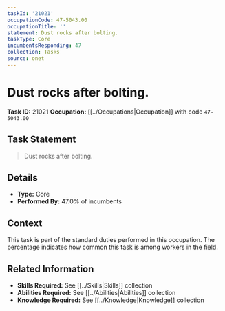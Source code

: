 ```yaml
---
taskId: '21021'
occupationCode: 47-5043.00
occupationTitle: ''
statement: Dust rocks after bolting.
taskType: Core
incumbentsResponding: 47
collection: Tasks
source: onet
---
```

# Dust rocks after bolting.

**Task ID:** 21021
**Occupation:** [[../Occupations|Occupation]] with code `47-5043.00`

## Task Statement

> Dust rocks after bolting.

## Details

- **Type:** Core
- **Performed By:** 47.0% of incumbents

## Context

This task is part of the standard duties performed in this occupation. The percentage indicates how common this task is among workers in the field.

## Related Information

- **Skills Required:** See [[../Skills|Skills]] collection
- **Abilities Required:** See [[../Abilities|Abilities]] collection
- **Knowledge Required:** See [[../Knowledge|Knowledge]] collection
